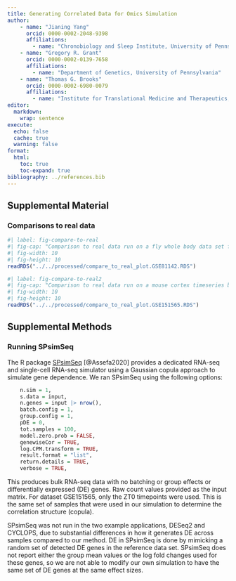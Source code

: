 ```yaml
---
title: Generating Correlated Data for Omics Simulation
author:
    - name: "Jianing Yang"
      orcid: 0000-0002-2048-9398
      affiliations:
        - name: "Chronobiology and Sleep Institute, University of Pennsylvania"
    - name: "Gregory R. Grant"
      orcid: 0000-0002-0139-7658
      affiliations:
        - name: "Department of Genetics, University of Pennsylvania"
    - name: "Thomas G. Brooks"
      orcid: 0000-0002-6980-0079
      affiliations:
        - name: "Institute for Translational Medicine and Therapeutics, University of Pennsylvania"
editor: 
  markdown: 
    wrap: sentence
execute:
  echo: false
  cache: true
  warning: false
format:
  html:
    toc: true
    toc-expand: true
bibliography: ../references.bib
---
```


## Supplemental Material

### Comparisons to real data

```r
#| label: fig-compare-to-real
#| fig-cap: "Comparison to real data run on a fly whole body data set from GSE81142. (a-b) Comparison of gene (a) mean expression and (b) variance, log-scaled in real and PCA simulated data. The line of equality is marked in black. Points are colored according to the density of points in their region. Wishart and corpcor methods give similar results (not shown). (c) Quantile-quantile plot comparing correlation values of gene pairs from real data and simulated data (both with and without dependence). Genes with at least 30 reads were used. Values on the diagonal line indicate a match between the simulated and real data sets. (d) Projections onto the top two principal components of the real data set for both real and simulated data. All 8 simulations (96 samples for each simulation) shown. (e) Principal component analysis was performed on all data sets and the variance captured by the top components is shown. Unlike (d), these components were fit from each data set considered separately instead of reusing the weights from the real data."
#| fig-width: 10
#| fig-height: 10
readRDS("../../processed/compare_to_real_plot.GSE81142.RDS")
```

```r
#| label: fig-compare-to-real2
#| fig-cap: "Comparison to real data run on a mouse cortex timeseries body data set from GSE151565. Only timepoint ZT0 was used for this comparison. (a-b) Comparison of gene (a) mean expression and (b) variance, log-scaled in real and PCA simulated data. The line of equality is marked in black. Points are colored according to the density of points in their region. Wishart and corpcor methods give similar results (not shown). (c) Quantile-quantile plot comparing correlation values of gene pairs from real data and simulated data (both with and without dependence). Genes with at least 30 reads were used. Values on the diagonal line indicate a match between the simulated and real data sets. (d) Projections onto the top two principal components of the real data set for both real and simulated data. All 8 simulations (96 samples for each simulation) shown. (e) Principal component analysis was performed on all data sets and the variance captured by the top components is shown. Unlike (d), these components were fit from each data set considered separately instead of reusing the weights from the real data."
#| fig-width: 10
#| fig-height: 10
readRDS("../../processed/compare_to_real_plot.GSE151565.RDS")
```

## Supplemental Methods

### Running SPsimSeq

The R package [SPsimSeq](https://github.com/CenterForStatistics-UGent/SPsimSeq) [@Assefa2020] provides a dedicated RNA-seq and single-cell RNA-seq simulator using a Gaussian copula approach to simulate gene dependence.
We ran SPsimSeq using the following options:

``` R
    n.sim = 1,
    s.data = input,
    n.genes = input |> nrow(),
    batch.config = 1,
    group.config = 1,
    pDE = 0,
    tot.samples = 100,
    model.zero.prob = FALSE,
    genewiseCor = TRUE,
    log.CPM.transform = TRUE,
    result.format = "list",
    return.details = TRUE,
    verbose = TRUE,
```

This produces bulk RNA-seq data with no batching or group effects or differentially expressed (DE) genes.
Raw count values provided as the input matrix.
For dataset GSE151565, only the ZT0 timepoints were used.
This is the same set of samples that were used in our simulation to determine the correlation structure (copula).


SPsimSeq was not run in the two example applications, DESeq2 and CYCLOPS, due to substantial differences in how it generates DE across samples compared to our method.
DE in SPsimSeq is done by mimicking a random set of detected DE genes in the reference data set.
SPsimSeq does not report either the group mean values or the log fold changes used for these genes, so we are not able to modify our own simulation to have the same set of DE genes at the same effect sizes.
